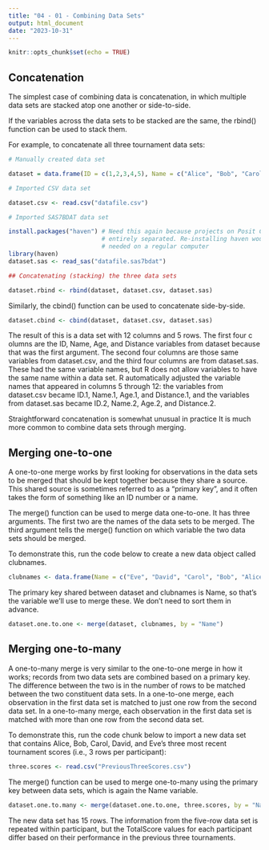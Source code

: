 ```yaml
---
title: "04 - 01 - Combining Data Sets"
output: html_document
date: "2023-10-31"
---
```


```r
knitr::opts_chunk$set(echo = TRUE)
```

## Concatenation

The simplest case of combining data is concatenation, in which multiple data 
sets are stacked atop one another or side-to-side. 

If the variables across the data sets to be stacked are the same, the rbind() function can be used to stack them. 

For example, to concatenate all three tournament data sets:

```r

# Manually created data set

dataset = data.frame(ID = c(1,2,3,4,5), Name = c("Alice", "Bob", "Carol", "David", "Eve"), Age = c(34, 48, 59, 50, 43), Distance = c(50, 30, 50, 50, 50))

# Imported CSV data set

dataset.csv <- read.csv("datafile.csv")

# Imported SAS7BDAT data set

install.packages("haven") # Need this again because projects on Posit Cloud are  
                          # entirely separated. Re-installing haven wouldn't be
                          # needed on a regular computer
library(haven)
dataset.sas <- read_sas("datafile.sas7bdat")

## Concatenating (stacking) the three data sets

dataset.rbind <- rbind(dataset, dataset.csv, dataset.sas)

```

Similarly, the cbind() function can be used to concatenate side-by-side. 

```r

dataset.cbind <- cbind(dataset, dataset.csv, dataset.sas)

```

The result of this is a data set with 12 columns and 5 rows. The first four c
olumns are the ID, Name, Age, and Distance variables from dataset because that 
was the first argument. The second four columns are those same variables from 
dataset.csv, and the third four columns are from dataset.sas. These had the 
same variable names, but R does not allow variables to have the same name 
within a data set. R automatically adjusted the variable names that appeared 
in columns 5 through 12: the variables from dataset.csv became ID.1, Name.1, 
Age.1, and Distance.1, and the variables from dataset.sas became ID.2, Name.2, 
Age.2, and Distance.2.

Straightforward concatenation is somewhat unusual in practice It is
much more common to combine data sets through merging.

## Merging one-to-one

A one-to-one merge works by first looking for observations in the data sets to
be merged that should be kept together because they share a source. This shared
source is sometimes referred to as a “primary key”, and it often takes the form 
of something like an ID number or a name.

The merge() function can be used to merge data one-to-one. It has three 
arguments. The first two are the names of the data sets to be merged. The third 
argument tells the merge() function on which variable the two data sets should 
be merged.

To demonstrate this, run the code below to create a new data object called
clubnames.

```r

clubnames <- data.frame(Name = c("Eve", "David", "Carol", "Bob", "Alice"), ClubName = c("School of Hard Nocks", "String Pullers", "Able Archers", "School of Hard Nocks", "Unaffiliated"))

```

The primary key shared between dataset and clubnames is Name, so that's the
variable we'll use to merge these. We don't need to sort them in advance.

```r

dataset.one.to.one <- merge(dataset, clubnames, by = "Name")

```

## Merging one-to-many

A one-to-many merge is very similar to the one-to-one merge in how it works; 
records from two data sets are combined based on a primary key. The difference
between the two is in the number of rows to be matched between the two 
constituent data sets. In a one-to-one merge, each observation in the first 
data set is matched to just one row from the second data set. In a one-to-many 
merge, each observation in the first data set is matched with more than one row 
from the second data set. 

To demonstrate this, run the code chunk below to import a new data set that 
contains Alice, Bob, Carol, David, and Eve's three most recent tournament
scores (i.e., 3 rows per participant):

```r

three.scores <- read.csv("PreviousThreeScores.csv")

```

The merge() function can be used to merge one-to-many using the primary key 
between data sets, which is again the Name variable.

```r

dataset.one.to.many <- merge(dataset.one.to.one, three.scores, by = "Name")

```

The new data set has 15 rows. The information from the five-row data set is 
repeated within participant, but the TotalScore values for each participant
differ based on their performance in the previous three tournaments. 

